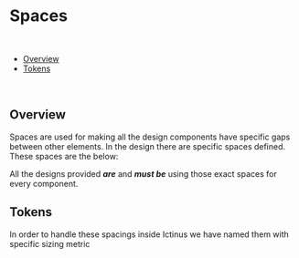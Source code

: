 
<Meta title="Design Tokens/Semantic/Spaces" />

# Spaces

<br />

- [Overview](#overview)
- [Tokens](#tokens)

<br />

## Overview

Spaces are used for making all the design components have specific gaps between other elements.
In the design there are specific spaces defined. These spaces are the below:

All the designs provided **_are_** and **_must be_** using those exact spaces for every component.

## Tokens

In order to handle these spacings inside Ictinus we have named them with specific sizing metric

<SpacingSizingShowcase />
